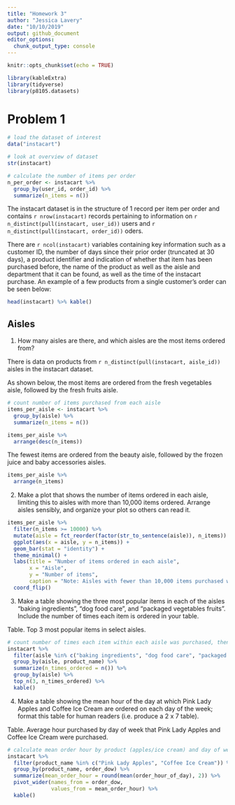 ```yaml
---
title: "Homework 3"
author: "Jessica Lavery"
date: "10/10/2019"
output: github_document
editor_options: 
  chunk_output_type: console
---
```


```r
knitr::opts_chunk$set(echo = TRUE)

library(kableExtra)
library(tidyverse)
library(p8105.datasets)
```

# Problem 1
```r
# load the dataset of interest
data("instacart")

# look at overview of dataset
str(instacart)

# calculate the number of items per order
n_per_order <- instacart %>% 
  group_by(user_id, order_id) %>% 
  summarize(n_items = n())

```

The instacart dataset is in the structure of 1 record per item per order and contains `r nrow(instacart)` records pertaining to information on `r n_distinct(pull(instacart, user_id))` users and `r n_distinct(pull(instacart, order_id))` oders. 

There are `r ncol(instacart)` variables containing key information such as a customer ID, the number of days since their prior order (truncated at 30 days), a product identifier and indication of whether that item has been purchased before, the name of the product as well as the aisle and department that it can be found, as well as the time of the instacart purchase. 
An example of a few products from a single customer's order can be seen below:

```r
head(instacart) %>% kable()
```

## Aisles
1. How many aisles are there, and which aisles are the most items ordered from?

There is data on products from `r n_distinct(pull(instacart, aisle_id))` aisles in the instacart dataset. 

As shown below, the most items are ordered from the fresh vegetables aisle, followed by the fresh fruits aisle. 

```r
# count number of items purchased from each aisle
items_per_aisle <- instacart %>% 
  group_by(aisle) %>% 
  summarize(n_items = n()) 

items_per_aisle %>% 
  arrange(desc(n_items))
```

The fewest items are ordered from the beauty aisle, followed by the frozen juice and baby accessories aisles. 

```r
items_per_aisle %>% 
  arrange(n_items)
```

2. Make a plot that shows the number of items ordered in each aisle, limiting this to aisles with more than 10,000 items ordered. Arrange aisles sensibly, and organize your plot so others can read it.

```r
items_per_aisle %>% 
  filter(n_items >= 10000) %>% 
  mutate(aisle = fct_reorder(factor(str_to_sentence(aisle)), n_items)) %>% 
  ggplot(aes(x = aisle, y = n_items)) +
  geom_bar(stat = "identity") +
  theme_minimal() +
  labs(title = "Number of items ordered in each aisle",
       x = "Aisle",
       y = "Number of items", 
       caption = "Note: Aisles with fewer than 10,000 items purchased were excluded from this figure.") +
  coord_flip()
```

3. Make a table showing the three most popular items in each of the aisles “baking ingredients”, “dog food care”, and “packaged vegetables fruits”. Include the number of times each item is ordered in your table.

Table. Top 3 most popular items in select aisles.

```r

# count number of times each item within each aisle was purchased, then get top 3 items per aisle
instacart %>% 
  filter(aisle %in% c("baking ingredients", "dog food care", "packaged vegetables fruits")) %>% 
  group_by(aisle, product_name) %>%
  summarize(n_times_ordered = n()) %>%
  group_by(aisle) %>%
  top_n(3, n_times_ordered) %>% 
  kable()
```

4. Make a table showing the mean hour of the day at which Pink Lady Apples and Coffee Ice Cream are ordered on each day of the week; format this table for human readers (i.e. produce a 2 x 7 table).

Table. Average hour purchased by day of week that Pink Lady Apples and Coffee Ice Cream were purchased.

```r

# calculate mean order hour by product (apples/ice cream) and day of week
instacart %>% 
  filter(product_name %in% c("Pink Lady Apples", "Coffee Ice Cream")) %>% 
  group_by(product_name, order_dow) %>% 
  summarize(mean_order_hour = round(mean(order_hour_of_day), 2)) %>%
  pivot_wider(names_from = order_dow,
              values_from = mean_order_hour) %>% 
  kable()
```

